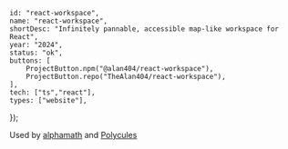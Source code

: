 	id: "react-workspace",
	name: "react-workspace",
	shortDesc: "Infinitely pannable, accessible map-like workspace for React",
	year: "2024",
	status: "ok",
	buttons: [
		ProjectButton.npm("@alan404/react-workspace"),
		ProjectButton.repo("TheAlan404/react-workspace"),
	],
	tech: ["ts","react"],
	types: ["website"],
});

Used by [alphamath](/projects/alphamath) and [Polycules](/projects/polycules)
